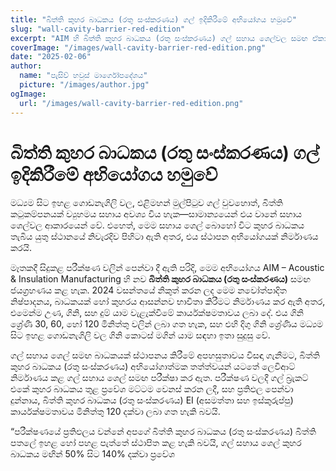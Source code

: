 ```yaml
---
title: "බිත්ති කුහර බාධකය (රතු සංස්කරණය) ගල් ඉදිකිරීමේ අභියෝගය හමුවේ"
slug: "wall-cavity-barrier-red-edition"
excerpt: "AIM හි බිත්ති කුහර බාධකය (රතු සංස්කරණය) ගල් සහාය ශෙල්වල සමඟ ඒකාබද්ධ කිරීමෙන් ස්ථාපන අභියෝග ජයග්‍රහණය කරයි, එමෙන්ම ශක්තිමත් ගිනි ආරක්ෂාවක් සහතික කරයි."
coverImage: "/images/wall-cavity-barrier-red-edition.png"
date: "2025-02-06"
author:
  name: "පැසිව් හවුස් මාර්ගෝපදේශය"
  picture: "/images/author.jpg"
ogImage:
  url: "/images/wall-cavity-barrier-red-edition.png"
---
```


# බිත්ති කුහර බාධකය (රතු සංස්කරණය) ගල් ඉදිකිරීමේ අභියෝගය හමුවේ

මධ්‍යම සිට ඉහළ ගොඩනැගිලි වල, එළිමහන් මුල්පිටුව ගල් වුවහොත්, බිත්ති කටුකම්පනයක් ව්‍යුහමය සහාය අවශ්‍ය විය හැක—සාමාන්‍යයෙන් එය වානේ සහාය ශෙල්වල ආකාරයෙන් වේ. එහෙත්, මෙම සහාය ශෙල් බොහෝ විට කුහර බාධකය තැබිය යුතු ස්ථානයේ නිවැරදිව පිහිටා ඇති අතර, එය ස්ථාපන අභියෝගයක් නිර්මාණය කරයි.

මෑතකදී සිදුකළ පරීක්ෂණ වලින් පෙන්වා දී ඇති පරිදි, මෙම අභියෝගය AIM – Acoustic & Insulation Manufacturing හි නව **බිත්ති කුහර බාධකය (රතු සංස්කරණය)** සමඟ ජයග්‍රහණය කළ හැක. 2024 වසන්තයේ නිකුත් කරන ලද මෙම නවෝත්පාදිත නිෂ්පාදනය, බාධකයක් හෝ කුහරය ආසන්නව භාවිතා කිරීමට නිර්මාණය කර ඇති අතර, එමෙන්ම උණ, ගිනි, සහ දුම් යාම වැළැක්වීමේ කාර්යක්ෂමතාවය ලබා දේ. එය ගිනි ශ්‍රේණි 30, 60, හෝ 120 මිනිත්තු වලින් ලබා ගත හැක, සහ එහි දිගු ගිනි ශ්‍රේණිය මධ්‍යම සිට ඉහළ ගොඩනැගිලි වල ගිනි කොටස් මගින් යාම සඳහා ඉතා සුදුසු වේ.

ගල් සහාය ශෙල් සමඟ බාධකයක් ස්ථාපනය කිරීමේ අපහසුතාවය විසඳා ගැනීමට, බිත්ති කුහර බාධකය (රතු සංස්කරණය) අභියෝගාත්මක තත්ත්වයන් යටතේ ලෙවිආට් නිර්මාණය කළ ගල් සහාය ශෙල් සමඟ පරීක්ෂා කර ඇත. පරීක්ෂණ වලදී ගල් බ්‍රැකට් එකේ කුහර බාධකය තුළ ප්‍රවේශ මට්ටම වෙනස් කරන ලදී, සහ ප්‍රතිඵල පෙන්වා දුන්නාය, බිත්ති කුහර බාධකය (රතු සංස්කරණය) EI (අසමත්තා සහ ඉස්කුරුප්පු) කාර්යක්ෂමතාවය මිනිත්තු 120 දක්වා ලබා ගත හැකි බවයි.

“පරීක්ෂණයේ ප්‍රතිඵලය වන්නේ අපගේ බිත්ති කුහර බාධකය (රතු සංස්කරණය) බිත්ති පතලේ ඉහළ හෝ පහළ පැත්තේ ස්ථාපිත කළ හැකි බවයි, ගල් සහාය ශෙල් කුහර බාධකය මඟින් 50% සිට 140% දක්වා ප්‍රවේශ